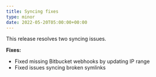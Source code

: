 ```yaml
---
title: Syncing fixes
type: minor
date: 2022-05-20T05:00:00+00:00
---
```

This release resolves two syncing issues.

**Fixes:**

* Fixed missing Bitbucket webhooks by updating IP range
* Fixed issues syncing broken symlinks
